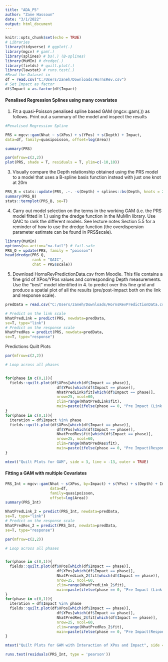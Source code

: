 ---
title: "ADA_P5"
author: "Zane Hassoun"
date: "3/1/2022"
output: html_document
---

```{r setup, include=FALSE}
knitr::opts_chunk$set(echo = TRUE)
# Libraries
library(tidyverse) # ggplot(.)
library(mgcv) # gam(.)
library(splines) # bs(.) (B-splines)
library(MuMIn) # dredge(.)
library(fields) # quilt.plot(.)
library(lawstat) # runs.test(.)
#Read the Dataset in
df = read.csv("C:/Users/zaneh/Downloads/HornsRev.csv")
# Set Impact as factor
df$Impact = as.factor(df$Impact)
```

#### Penalised Regression Splines using many covariates

1. Fit a quasi-Poisson penalised spline based GAM (mgcv::gam(.)) as follows. Print out a summary of
the model and inspect the results
```{r}
#Penalised Regression Spline

PRS = mgcv::gam(Nhat ~ s(XPos) + s(YPos) + s(Depth) + Impact,
data=df, family=quasipoisson, offset=log(Area))

summary(PRS)

par(mfrow=c(2,2))
plot(PRS, shade = T, residuals = T, ylim=c(-10,10))

```

3. Visually compare the Depth relationship obtained using the PRS model to a model that uses a B-spline
basis function instead with just one knot at 20m

```{r}
PRS_B = stats::update(PRS, .~. -s(Depth) + splines::bs(Depth, knots = 20))
summary(PRS_B)
stats::termplot(PRS_B, se=T)

```


4. Carry out model selection on the terms in the working GAM (i.e. the PRS model fitted in 1.) using the
dredge function in the MuMIn library. Use QAIC to rank the different models. See lecture notes Section
5.5 for a reminder of how to use the dredge function (the overdispersion parameter estimate can be
found in PRS$scale).



```{r}
library(MuMIn)
options(na.action="na.fail") # fail-safe
PRS_Q = update(PRS, family = "poisson")
head(dredge(PRS_Q,
            rank = "QAIC",
            chat = PRS$scale))

```

5. Download HornsRevPredictionData.csv from Moodle. This file contains a fine grid of XPos/YPos
values and corresponding Depth measurements. Use the “best” model identified in 4. to predict over
this fine grid and produce a spatial plot of all the results (pre/post-impact both on the link and response
scale).

```{r}
predData = read.csv("C:/Users/zaneh/Downloads/HornsRevPredictionData.csv")

# Predict on the link scale
NhatPredLink = predict(PRS, newdata=predData,
se=T, type="link")
# Predict on the response scale
NhatPredRes = predict(PRS, newdata=predData,
se=T, type="response")

```
Predictions Quilt Plots

```{r}
par(mfrow=c(2,2))

# Loop across all phases


for(phase in c(0,1)){
  fields::quilt.plot(df$XPos[which(df$Impact == phase)], 
                       df$YPos[which(df$Impact == phase)],
                       NhatPredLink$fit[which(df$Impact == phase)],
                       nrow=25, ncol=60,
                       zlim=range(NhatPredLink$fit),
                       main=paste(ifelse(phase == 0, "Pre Impact (Link Scale)", "Post Impact (Link Scale)")))
}
for(phase in c(0,1)){
  iteration = df$Impact %in% phase
  fields::quilt.plot(df$XPos[which(df$Impact == phase)], 
                       df$YPos[which(df$Impact == phase)],
                       NhatPredRes$fit[which(df$Impact == phase)],
                       nrow=25, ncol=60,
                       zlim=range(NhatPredRes$fit),
                       main=paste(ifelse(phase == 0, "Pre Impact(Response Scale)", "Post Impact (Response Scale)")))
}

mtext("Quilt Plots for GAM", side = 3, line = -13, outer = TRUE)


```



#### Fitting a GAM with multiple Covariates 

```{r}
PRS_Int = mgcv::gam(Nhat ~ s(XPos, by=Impact) + s(YPos) + s(Depth) + Impact,
                    data=df, 
                    family=quasipoisson, 
                    offset=log(Area))
summary(PRS_Int)

NhatPredLink_2 = predict(PRS_Int, newdata=predData,
se=T, type="link")
# Predict on the response scale
NhatPredRes_2 = predict(PRS_Int, newdata=predData,
se=T, type="response")

```

```{r}
par(mfrow=c(2,2))

# Loop across all phases


for(phase in c(0,1)){
  fields::quilt.plot(df$XPos[which(df$Impact == phase)], 
                       df$YPos[which(df$Impact == phase)],
                       NhatPredLink_2$fit[which(df$Impact == phase)],
                       nrow=25, ncol=60,
                       zlim=range(NhatPredLink_2$fit),
                       main=paste(ifelse(phase == 0, "Pre Impact (Link Scale)", "Post Impact (Link Scale)")))
}
for(phase in c(0,1)){
  iteration = df$Impact %in% phase
  fields::quilt.plot(df$XPos[which(df$Impact == phase)], 
                       df$YPos[which(df$Impact == phase)],
                       NhatPredRes_2$fit[which(df$Impact == phase)],
                       nrow=25, ncol=60,
                       zlim=range(NhatPredRes_2$fit),
                       main=paste(ifelse(phase == 0, "Pre Impact(Response Scale)", "Post Impact (Response Scale)")))
}

mtext("Quilt Plots for GAM with Interaction of XPos and Impact", side = 3, line = -13, outer = TRUE)

runs.test(residuals(PRS_Int, type = 'pearson'))

```






















